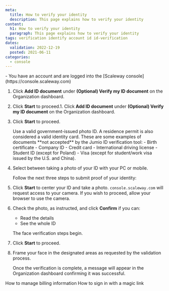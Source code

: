 ```yaml
---
meta:
  title: How to verify your identity
  description: This page explains how to verify your identity
content:
  h1: How to verify your identity
  paragraph: This page explains how to verify your identity
tags: verification identify account id id-verification 
dates:
  validation: 2022-12-19
  posted: 2021-06-11
categories:
  - console
---
```


<Message type="requirement">
  - You have an account and are logged into the [Scaleway console](https://console.scaleway.com) 
</Message>

1. Click **Add ID document** under **(Optional) Verify my ID document** on the Organization dashboard.
    <Lightbox src="scaleway-add-id-document.webp" alt="" />
2. Click **Start** to proceed.1. Click **Add ID document** under **(Optional) Verify my ID document** on the Organization dashboard.
    <Lightbox src="scaleway-add-id-document.webp" alt="" />
2. Click **Start** to proceed.  <Lightbox src="scaleway-choose-country-of-issue.webp" alt="" />

    <Message type="important">
      Use a valid government-issued photo ID. A residence permit is also considered a valid identity card.
      These are some examples of documents **not accepted** by the Jumio ID verification tool:
      - Birth certificate
      - Company ID
      - Credit card
      - International driving license 
      - Student ID (except for Poland)
      - Visa (except for student/work visa issued by the U.S. and China).
    </Message>
4. Select between taking a photo of your ID with your PC or mobile.

    Follow the next three steps to submit proof of your identity:
5. Click **Start** to center your ID and take a photo.
    <Message type="important">
      `console.scaleway.com` will request access to your camera. If you wish to proceed, allow your browser to use the camera.
    </Message>
6. Check the photo, as instructed, and click **Confirm** if you can:
    - Read the details
    - See the whole ID

    The face verification steps begin.
7. Click **Start** to proceed.
8. Frame your face in the designated areas as requested by the validation process.

    Once the verification is complete, a message will appear in the Organization dashboard confirming it was successful.

<Navigation title="See Also">
  <PreviousButton to="/console/my-account/how-to/manage-billing-information">How to manage billing information</PreviousButton>
  <NextButton to="/console/my-account/how-to/sign-in-with-magic-link">How to sign in with a magic link</NextButton>
</Navigation>
